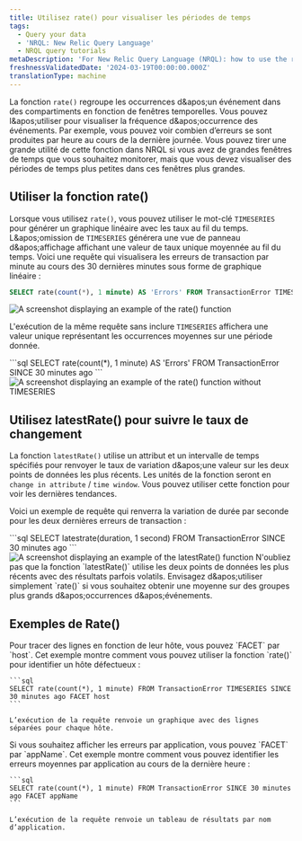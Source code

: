 ```yaml
---
title: Utilisez rate() pour visualiser les périodes de temps
tags:
  - Query your data
  - 'NRQL: New Relic Query Language'
  - NRQL query tutorials
metaDescription: 'For New Relic Query Language (NRQL): how to use the rate() function to visualize event occurrences over a set period of time.'
freshnessValidatedDate: '2024-03-19T00:00:00.000Z'
translationType: machine
---
```


La fonction `rate()` regroupe les occurrences d&amp;apos;un événement dans des compartiments en fonction de fenêtres temporelles. Vous pouvez l&amp;apos;utiliser pour visualiser la fréquence d&amp;apos;occurrence des événements. Par exemple, vous pouvez voir combien d’erreurs se sont produites par heure au cours de la dernière journée. Vous pouvez tirer une grande utilité de cette fonction dans NRQL si vous avez de grandes fenêtres de temps que vous souhaitez monitorer, mais que vous devez visualiser des périodes de temps plus petites dans ces fenêtres plus grandes.

## Utiliser la fonction rate()

Lorsque vous utilisez `rate()`, vous pouvez utiliser le mot-clé `TIMESERIES` pour générer un graphique linéaire avec les taux au fil du temps. L&amp;apos;omission de `TIMESERIES` générera une vue de panneau d&amp;apos;affichage affichant une valeur de taux unique moyennée au fil du temps. Voici une requête qui visualisera les erreurs de transaction par minute au cours des 30 dernières minutes sous forme de graphique linéaire :

```sql
SELECT rate(count(*), 1 minute) AS 'Errors' FROM TransactionError TIMESERIES SINCE 30 minutes ago
```

<img title="Rate function with time series" alt="A screenshot displaying an example of the rate() function" src="/images/example_rate_function.webp" />

L&apos;exécution de la même requête sans inclure `TIMESERIES` affichera une valeur unique représentant les occurrences moyennes sur une période donnée.

<SideBySide>
  <Side>
    ```sql
    SELECT rate(count(*), 1 minute) AS 'Errors' FROM TransactionError SINCE 30 minutes ago
    ```
  </Side>

  <Side>
    <img title="Rate function without time series" alt="A screenshot displaying an example of the rate() function without TIMESERIES" src="/images/example_rate_function_no_timeseries.webp" />
  </Side>
</SideBySide>

## Utilisez latestRate() pour suivre le taux de changement

La fonction `latestRate()` utilise un attribut et un intervalle de temps spécifiés pour renvoyer le taux de variation d&amp;apos;une valeur sur les deux points de données les plus récents. Les unités de la fonction seront en `change in attribute` / `time window`. Vous pouvez utiliser cette fonction pour voir les dernières tendances.

Voici un exemple de requête qui renverra la variation de durée par seconde pour les deux dernières erreurs de transaction :

<SideBySide>
  <Side>
    ```sql
    SELECT latestrate(duration, 1 second) FROM TransactionError SINCE 30 minutes ago
    ```
  </Side>

  <Side>
    <img title="Latestrate function" alt="A screenshot displaying an example of the latestRate() function" src="/images/example_latestrate_function.webp" />
  </Side>
</SideBySide>

<Callout variant="important">
  N&apos;oubliez pas que la fonction `latestRate()` utilise les deux points de données les plus récents avec des résultats parfois volatils. Envisagez d&amp;apos;utiliser simplement `rate()` si vous souhaitez obtenir une moyenne sur des groupes plus grands d&amp;apos;occurrences d&amp;apos;événements.
</Callout>

## Exemples de Rate()

<CollapserGroup>
  <Collapser id="error-by-hostname" title="Visualiser le taux d'erreur par hôte">
    Pour tracer des lignes en fonction de leur hôte, vous pouvez `FACET` par `host`. Cet exemple montre comment vous pouvez utiliser la fonction `rate()` pour identifier un hôte défectueux :

    ```sql
    SELECT rate(count(*), 1 minute) FROM TransactionError TIMESERIES SINCE 30 minutes ago FACET host
    ```

    L’exécution de la requête renvoie un graphique avec des lignes séparées pour chaque hôte.
  </Collapser>

  <Collapser id="average-appname-errors" title="Erreurs moyennes au cours des 30 dernières minutes par appName">
    Si vous souhaitez afficher les erreurs par application, vous pouvez `FACET` par `appName`. Cet exemple montre comment vous pouvez identifier les erreurs moyennes par application au cours de la dernière heure :

    ```sql
    SELECT rate(count(*), 1 minute) FROM TransactionError SINCE 30 minutes ago FACET appName
    ```

    L’exécution de la requête renvoie un tableau de résultats par nom d’application.
  </Collapser>
</CollapserGroup>